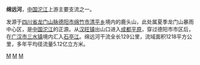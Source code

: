 '''绵远河'''，[[中国|中国]][[沱江|沱江]]上游主要支流之一。

发源于[[四川省|四川省]][[龙门山_(四川)|龙门山脉]][[德阳市|德阳市]][[绵竹市|绵竹市]][[清平乡|清平乡]]境内的鹿头山，此处属夏季龙门山暴雨中心区，是[[中国|中国]][[沱江|沱江]]的正源。从[[汉旺镇|汉旺镇]]出山口进入[[成都平原|成都平原]]，穿过德阳市市区后，在[[广汉市|广汉市]][[三水镇|三水镇]]境内汇入[[石亭江|石亭江]]。绵远河干流全长129公里，流域面积1218平方公里，多年平均径流量5.12亿立方米。

{{PRChina-geo-stub}}
[[Category:四川河流|M]]
[[Category:德阳地理|M]]
[[Category:沱江水系|M]]